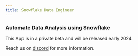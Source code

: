 ```yaml
---
title: Snowflake Data Engineer
---
```


### Automate Data Analysis using Snowflake

This App is in a private beta and will be released early 2024.

Reach us on [discord](https://discord.gg/4MtYHHrgA8) for more information.

